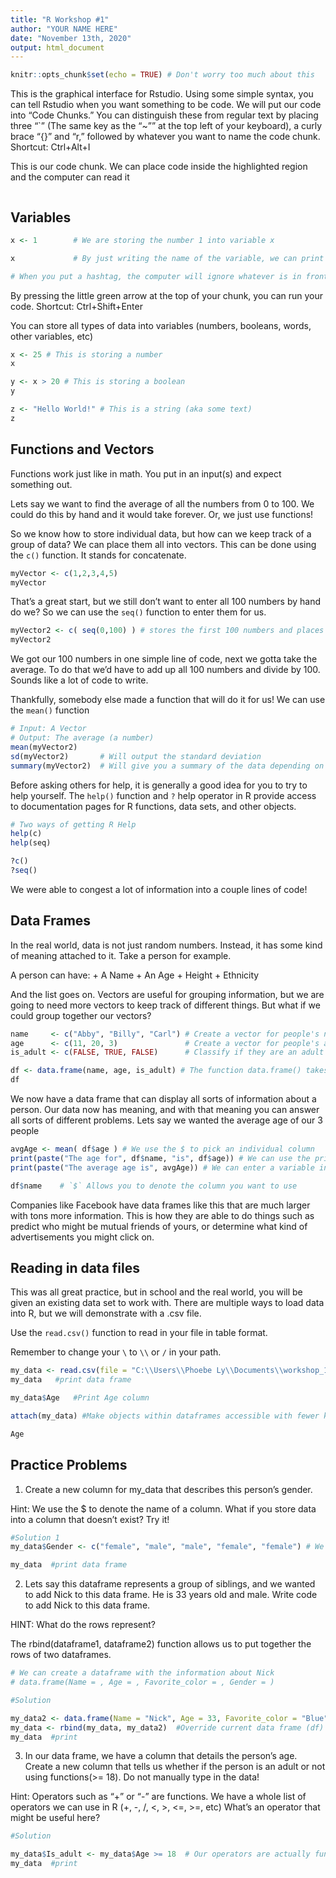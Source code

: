 ---
title: "R Workshop #1"
author: "YOUR NAME HERE"
date: "November 13th, 2020"
output: html_document
---

```{r setup, include=FALSE}
knitr::opts_chunk$set(echo = TRUE) # Don't worry too much about this
```


This is the graphical interface for Rstudio. Using some simple syntax, you can tell Rstudio when you want something to be code.
We will put our code into "Code Chunks." You can distinguish these from regular text by placing three "`" (The same key as the "~"" at the top left of your keyboard), a curly brace "{}" and "r," followed by whatever you want to name the code chunk. Shortcut: Ctrl+Alt+I


This is our code chunk. We can place code inside the highlighted region and the computer can read it
```{r, Chuck the Code Chunk}

```


## Variables

```{r, delaring some variables}
x <- 1        # We are storing the number 1 into variable x

x             # By just writing the name of the variable, we can print its contents

# When you put a hashtag, the computer will ignore whatever is in front of it. We can use this to put comments in our code. Shortcut: Ctrl+Shift+C
```

By pressing the little green arrow at the top of your chunk, you can run your code. Shortcut: Ctrl+Shift+Enter


You can store all types of data into variables (numbers, booleans, words, other variables, etc)

```{r, myvars}
x <- 25 # This is storing a number
x

y <- x > 20 # This is storing a boolean
y

z <- "Hello World!" # This is a string (aka some text)
z

```



## Functions and Vectors

Functions work just like in math. You put in an input(s) and expect something out. 

Lets say we want to find the average of all the numbers from 0 to 100. We could do this by hand and it would take forever.
Or, we just use functions!

So we know how to store individual data, but how can we keep track of a group of data? 
We can place them all into vectors. This can be done using the `c()` function. It stands for concatenate.

```{r, declaring a vector}
myVector <- c(1,2,3,4,5)
myVector
```

That's a great start, but we still don't want to enter all 100 numbers by hand do we? So we can use the `seq()` function to enter them for us.

```{r, combining vectors and functions}
myVector2 <- c( seq(0,100) ) # stores the first 100 numbers and places them into a vector
myVector2
```

We got our 100 numbers in one simple line of code, next we gotta take the average. To do that we'd have to add up all 100 numbers and divide by 100. Sounds like a lot of code to write. 

Thankfully, somebody else made a function that will do it for us! We can use the `mean()` function

```{r, coolbeans}
# Input: A Vector
# Output: The average (a number)
mean(myVector2) 
sd(myVector2)       # Will output the standard deviation
summary(myVector2)  # Will give you a summary of the data depending on the input
```

Before asking others for help, it is generally a good idea for you to try to help yourself. The `help()` function and `?` help operator in R provide access to documentation pages for R functions, data sets, and other objects.

```{r}
# Two ways of getting R Help
help(c)
help(seq)

?c()
?seq()
```

We were able to congest a lot of information into a couple lines of code!

## Data Frames

In the real world, data is not just random numbers. Instead, it has some kind of meaning attached to it. Take a person for example. 

A person can have:
+ A Name
+ An Age
+ Height
+ Ethnicity

And the list goes on. Vectors are useful for grouping information, but we are going to need more vectors to keep track of different things. But what if we could group together our vectors?


```{r, DatacFrame}
name     <- c("Abby", "Billy", "Carl") # Create a vector for people's names
age      <- c(11, 20, 3)               # Create a vector for people's age
is_adult <- c(FALSE, TRUE, FALSE)      # Classify if they are an adult or not

df <- data.frame(name, age, is_adult) # The function data.frame() takes in vectors as input and creates our dataframe 
df
```


We now have a data frame that can display all sorts of information about a person. Our data now has meaning, and with that meaning you can answer all sorts of different problems. Lets say we wanted the average age of our 3 people

```{r, avg}
avgAge <- mean( df$age ) # We use the $ to pick an individual column
print(paste("The age for", df$name, "is", df$age)) # We can use the print and paste functions to print out a little prompt
print(paste("The average age is", avgAge)) # We can enter a variable into paste() and it will force in into a string
```

```{r}
df$name    # `$` Allows you to denote the column you want to use
```

Companies like Facebook have data frames like this that are much larger with tons more information. This is how they are able to do things such as predict who might be mutual friends of yours, or determine what kind of advertisements you might click on.

## Reading in data files

This was all great practice, but in school and the real world, you will be given an existing data set to work with. There are multiple ways to load data into R, but we will demonstrate with a .csv file.

Use the `read.csv()` function to read in your file in table format.

Remember to change your `\` to `\\` or `/` in your path.
```{r}
my_data <- read.csv(file = "C:\\Users\\Phoebe Ly\\Documents\\workshop_1.csv")
my_data   #print data frame

my_data$Age   #Print Age column

attach(my_data) #Make objects within dataframes accessible with fewer keystrokes

Age
```


## Practice Problems

1. Create a new column for my_data that describes this person's gender. 

Hint: We use the $ to denote the name of a column. What if you store data into a column that doesn't exist? Try it!

```{r, challenge1}
#Solution 1
my_data$Gender <- c("female", "male", "male", "female", "female") # We can use the $ to create a column that doesn't yet exist, and store data into it

my_data  #print data frame
```


2. Lets say this dataframe represents a group of siblings, and we wanted to add Nick to this data frame. He is 33 years old and male. Write code to add Nick to this data frame. 

HINT: What do the rows represent? 

The rbind(dataframe1, dataframe2) function allows us to put together the rows of two dataframes. 

```{r}
# We can create a dataframe with the information about Nick
# data.frame(Name = , Age = , Favorite_color = , Gender = )

#Solution

my_data2 <- data.frame(Name = "Nick", Age = 33, Favorite_color = "Blue", Gender = "male") #Create a new data frame
my_data <- rbind(my_data, my_data2)  #Override current data frame (df) with the function rbind(). Again, rbind() combines the rows of two data frames.
my_data  #print


```


3. In our data frame, we have a column that details the person's age. Create a new column that tells us whether if the person is an adult or not using functions(>= 18). Do not manually type in the data! 

Hint: Operators such as "+" or "-" are functions. We have a whole list of operators we can use in R (+, -, /, <, >, <=, >=, etc) What's an operator that might be useful here?

```{r}
#Solution

my_data$Is_adult <- my_data$Age >= 18  # Our operators are actually functions. In this case, it takes two inputs (The person's age and the number 18) and decides if the first input is larger than the second.
my_data  #print
```






